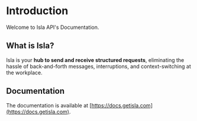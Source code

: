 # Introduction
 
Welcome to Isla API's Documentation.

## What is Isla?

Isla is your **hub to send and receive structured requests**, eliminating the hassle of back-and-forth messages, interruptions, and context-switching at the workplace.

## Documentation

The documentation is available at [https://docs.getisla.com](https://docs.getisla.com).
